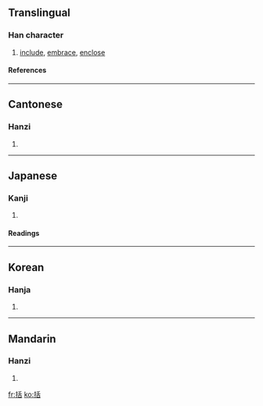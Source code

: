 ==Translingual==
===Han character===
{{Han char|rn=64|rad=手|as=06|sn=9|four=5206<sub>4</sub>|canj=手竹十口 (QHJR)}}
# [[include]], [[embrace]], [[enclose]]
====References====
{{Han ref|kx=0427.190|dkj=11988|dj=0776.160|hdz=31870.010|uh=62EC|ud=25324|bh=AC41|bd=44097}}
----
==Cantonese==
===Hanzi===
{{yue-hanzi|jyut=|y=kut3}}
# {{defn|Cantonese}}
----
==Japanese==
===Kanji===
{{ja-kanji|grade=c|rs=手06}}
# {{defn|Japanese}} 
====Readings====
{{ja-readings|on=[[かつ]] (katsu)|kun=[[くくる]] (kukuru), [[くくり]] (kukuri)}}
----
==Korean==
===Hanja===
{{ko-hanja|hangeul=[[괄]]|eumhun=|rv=gwal|mr=kwal|y=kwal}}
# {{defn|Korean}}
----
==Mandarin==
===Hanzi===
{{cmn-hanzi|pin=[[guā]] (gua1)|wg=kua<sup>1</sup>}}
# {{defn|Mandarin}}

[[fr:括]]
[[ko:括]]